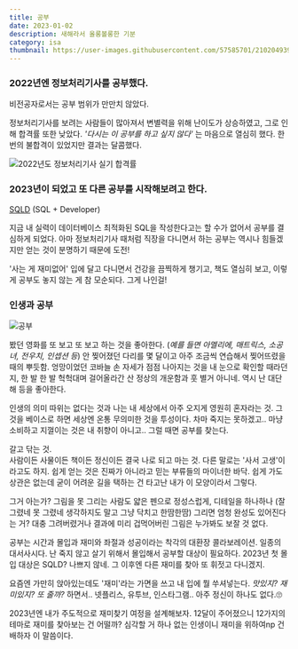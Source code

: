 ```yaml
---
title: 공부
date: 2023-01-02
description: 새해라서 올롱볼롱한 기분
category: isa
thumbnail: https://user-images.githubusercontent.com/57585701/210204939-a063323c-e145-4667-9544-65372a92b144.jpg
---
```


### 2022년엔 정보처리기사를 공부했다.
비전공자로서는 공부 범위가 만만치 않았다.

정보처리기사를 보려는 사람들이 많아져서 변별력을 위해 난이도가 상승하였고, 그로 인해 합격률 또한 낮았다.
_'다시는 이 공부를 하고 싶지 않다'_ 는 마음으로 열심히 했다. 한번의 불합격이 있었지만 결과는 달콤했다.

![2022년도 정보처리기사 실기 합격률](https://user-images.githubusercontent.com/57585701/210201236-59dfac11-1b42-4cb8-85ea-ee04580a0ca7.png)


### 2023년이 되었고 또 다른 공부를 시작해보려고 한다.
[SQLD](https://namu.wiki/w/SQLD) (SQL + Developer)

지금 내 실력이 데이터베이스 최적화된 SQL을 작성한다고는 할 수가 없어서 공부를 결심하게 되었다.
아마 정보처리기사 때처럼 직장을 다니면서 하는 공부는 역시나 힘들겠지만 얻는 것이 분명하기 때문에 도전!

'사는 게 재미없어' 입에 달고 다니면서
건강을 끔찍하게 챙기고, 책도 열심히 보고, 이렇게 공부도 놓지 않는 게 참 모순되다.
그게 나인걸!


### 인생과 공부

![공부](https://user-images.githubusercontent.com/57585701/210204939-a063323c-e145-4667-9544-65372a92b144.jpg)

봤던 영화를 또 보고 또 보고 하는 것을 좋아한다. (_예를 들면 아멜리에, 매트릭스, 소공녀, 전우치, 인셉션 등_)
안 찢어졌던 다리를 몇 달이고 아주 조금씩 연습해서 찢어뜨렸을 때의 뿌듯함.
엉망이었던 코바늘 손 자세가 점점 나아지는 것을 내 눈으로 확인할 때라던지,
한 발 한 발 헉헉대며 걸어올라간 산 정상의 개운함과 훗 별거 아니네. 역시 난 대단해 등을 좋아한다.

인생의 의미 따위는 없다는 것과 나는 내 세상에서 아주 오지게 영원히 혼자라는 것.
그것을 베이스로 하면 세상엔 온통 무의미한 것을 투성이다. 차마 죽지는 못하겠고..
마냥 소비하고 지껄이는 것은 내 취향이 아니고.. 그럴 때면 공부를 찾는다.

갈고 닦는 것.<br/>
사람이든 사물이든 책이든 정신이든 결국 나로 되고 마는 것. 다른 말로는 '사서 고생'이라고도 하지. 쉽게 얻는 것은 진짜가 아니라고 믿는 부류들의 마이너한 바닥.
쉽게 가도 상관은 없는데 굳이 어려운 길을 택하는 건 타고난 내가 이 모양이라서 그렇다.

그거 아는가? 그림을 못 그리는 사람도 얇은 펜으로 정성스럽게, 디테일을 하나하나 (잘 그렸네 못 그렸네 생각하지도 말고 그냥 닥치고 한땀한땀) 그리면 엄청 완성도 있어진다는 거?
대충 그려버렸거나 결과에 미리 겁먹어버린 그림은 누가봐도 보잘 것 없다.

공부는 시간과 몰입과 재미와 좌절과 성공이라는 착각의 대환장 콜라보레이션.
일종의 대서사시다. 난 죽지 않고 살기 위해서 몰입해서 공부할 대상이 필요하다.
2023년 첫 몰입 대상은 SQLD? 나쁘지 않네. 그 이후엔 다른 재미를 찾아 또 휘젓고 다니겠지.

요즘엔 가만히 앉아있는데도 '재미'라는 가면을 쓰고 내 입에 뭘 쑤셔넣는다.
_맛있지? 재미있지? 또 줄까?_ 하면서.. 넷플리스, 유투브, 인스타그램.. 아주 정신이 하나도 없다.🙄<br/>

2023년엔 내가 주도적으로 재미찾기 여정을 설계해보자.
12달이 주어졌으니 12가지의 테마로 재미를 찾아보는 건 어떨까?
심각할 거 하나 없는 인생이니 재미을 위하여np 건배하자 이 말씀이다.